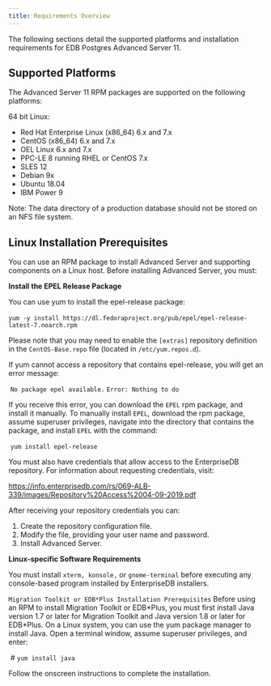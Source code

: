 ---
title: Requirements Overview
---

<div id="requirements_overview" class="registered_link"></div>

The following sections detail the supported platforms and installation requirements for EDB Postgres Advanced Server 11.

## Supported Platforms

The Advanced Server 11 RPM packages are supported on the following platforms:

64 bit Linux:

- Red Hat Enterprise Linux (x86_64) 6.x and 7.x
- CentOS (x86_64) 6.x and 7.x
- OEL Linux 6.x and 7.x
- PPC-LE 8 running RHEL or CentOS 7.x
- SLES 12
- Debian 9x
- Ubuntu 18.04
- IBM Power 9

Note: The data directory of a production database should not be stored on an NFS file system.

## Linux Installation Prerequisites

You can use an RPM package to install Advanced Server and supporting components on a Linux host. Before installing Advanced Server, you must:

**Install the EPEL Release Package**

You can use yum to install the epel-release package:

​ `yum -y install https://dl.fedoraproject.org/pub/epel/epel-release-latest-7.noarch.rpm`

Please note that you may need to enable the `[extras]` repository definition in the `CentOS-Base.repo` file (located in `/etc/yum.repos.d`).

If yum cannot access a repository that contains epel-release, you will get an error message:

​ `No package epel available.`
​ `Error: Nothing to do`

If you receive this error, you can download the `EPEL` rpm package, and install it manually. To manually install `EPEL`, download the rpm package, assume superuser privileges, navigate into the directory that contains the package, and install `EPEL` with the command:

​ `yum install epel-release`

You must also have credentials that allow access to the EnterpriseDB repository. For information about requesting credentials, visit:

https://info.enterprisedb.com/rs/069-ALB-339/images/Repository%20Access%2004-09-2019.pdf

After receiving your repository credentials you can:

1. Create the repository configuration file.
2. Modify the file, providing your user name and password.
3. Install Advanced Server.

**Linux-specific Software Requirements**

You must install `xterm, konsole,` or `gnome-terminal` before executing any console-based program installed by EnterpriseDB installers.

`Migration Toolkit or EDB*Plus Installation Prerequisites`
Before using an RPM to install Migration Toolkit or EDB\*Plus, you must first install Java version 1.7 or later for Migration Toolkit and Java version 1.8 or later for EDB\*Plus. On a Linux system, you can use the yum package manager to install Java. Open a terminal window, assume superuser privileges, and enter:

​ \# `yum install java`

Follow the onscreen instructions to complete the installation.
